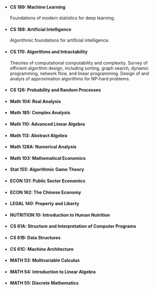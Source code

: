 - #### CS 189: Machine Learning

  Foundations of modern statistics for deep learning.

- #### CS 188: Artificial Intelligence

  Algorithmic foundations for artificial intelligence.

- #### CS 170: Algorithms and Intractability

  Theories of computational computability and complexity.
  Survey of efficient algorithm design, including sorting, graph search, dynamic programming, network flow, and linear programming.
  Design of and analyis of approximation algorithms for NP-hard problems.

- #### CS 126: Probability and Random Processes

- #### Math 104: Real Analysis

- #### Math 185: Complex Analysis

- #### Math 110: Advanced Linear Algebra

- #### Math 113: Abstract Algebra

- #### Math 128A: Numerical Analysis

- #### Math 103: Mathematical Economics

- #### Stat 155: Algorithmic Game Theory

- #### ECON 131: Public Sector Economics

- #### ECON 162: The Chinese Economy

- #### LEGAL 140: Property and Liberty

- #### NUTRITION 10: Introduction to Human Nutrition

- #### CS 61A: Structure and Interpretation of Computer Programs

- #### CS 61B: Data Structures

- #### CS 61C: Machine Architecture

- #### MATH 53: Multivariable Calculus

- #### MATH 54: Introduction to Linear Algebra

- #### MATH 55: Discrete Mathematics
